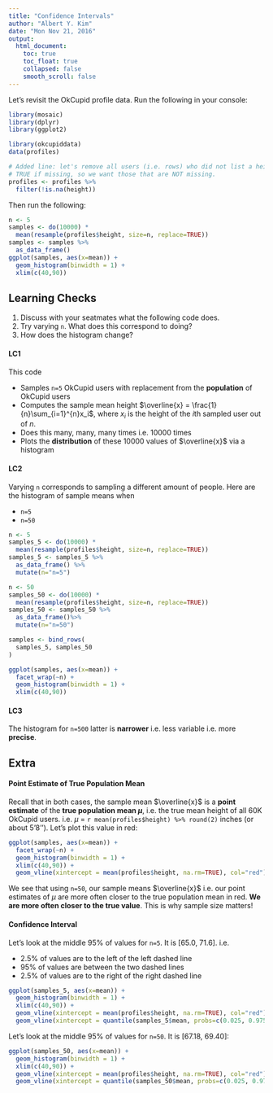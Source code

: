 ```yaml
---
title: "Confidence Intervals"
author: "Albert Y. Kim"
date: "Mon Nov 21, 2016"
output:
  html_document:
    toc: true
    toc_float: true
    collapsed: false
    smooth_scroll: false
---
```


Let's revisit the OkCupid profile data. Run the following in your console:

```r
library(mosaic)
library(dplyr)
library(ggplot2)

library(okcupiddata)
data(profiles)

# Added line: let's remove all users (i.e. rows) who did not list a height. is.na() returns
# TRUE if missing, so we want those that are NOT missing.
profiles <- profiles %>% 
  filter(!is.na(height))
```

Then run the following:

```r
n <- 5
samples <- do(10000) * 
  mean(resample(profiles$height, size=n, replace=TRUE))
samples <- samples %>% 
  as_data_frame() 
ggplot(samples, aes(x=mean)) +
  geom_histogram(binwidth = 1) +
  xlim(c(40,90))
```


## Learning Checks

1. Discuss with your seatmates what the following code does.
1. Try varying `n`. What does this correspond to doing?
1. How does the histogram change?


#### LC1

This code

* Samples `n=5` OkCupid users with replacement from the **population** of OkCupid users
* Computes the sample mean height $\overline{x} = \frac{1}{n}\sum_{i=1}^{n}x_i$, where $x_i$ is the height of the $i$th sampled user out of $n$.
* Does this many, many, many times i.e. 10000 times
* Plots the **distribution** of these 10000 values of $\overline{x}$ via a histogram


#### LC2

Varying `n` corresponds to sampling a different amount of people. Here are the histogram of sample means when 

* `n=5`
* `n=50`

```r
n <- 5
samples_5 <- do(10000) * 
  mean(resample(profiles$height, size=n, replace=TRUE))
samples_5 <- samples_5 %>% 
  as_data_frame() %>% 
  mutate(n="n=5")

n <- 50
samples_50 <- do(10000) * 
  mean(resample(profiles$height, size=n, replace=TRUE))
samples_50 <- samples_50 %>% 
  as_data_frame()%>% 
  mutate(n="n=50")

samples <- bind_rows(
  samples_5, samples_50
)

ggplot(samples, aes(x=mean)) +
  facet_wrap(~n) + 
  geom_histogram(binwidth = 1) +
  xlim(c(40,90))
```


#### LC3

The histogram for `n=500` latter is **narrower** i.e. less variable i.e. more **precise**.




## Extra

#### Point Estimate of True Population Mean

Recall that in both cases, the sample mean $\overline{x}$ is a **point
estimate** of the **true population mean $\mu$**, i.e. the true mean height of
all 60K OkCupid users. i.e. $\mu$ = `r mean(profiles$height) %>%
round(2)` inches (or about 5'8''). Let's plot this value in red:

```r
ggplot(samples, aes(x=mean)) +
  facet_wrap(~n) + 
  geom_histogram(binwidth = 1) +
  xlim(c(40,90)) + 
  geom_vline(xintercept = mean(profiles$height, na.rm=TRUE), col="red")
```

We see that using `n=50`, our sample means $\overline{x}$ i.e. our point 
estimates of $\mu$ are more often closer to the true population mean in red.
**We are more often closer to the true value**. This is why sample size matters!


#### Confidence Interval

Let's look at the middle 95% of values for `n=5`. It is [65.0, 71.6]. i.e.

* 2.5% of values are to the left of the left dashed line
* 95% of values are between the two dashed lines
* 2.5% of values are to the right of the right dashed line

```r
ggplot(samples_5, aes(x=mean)) +
  geom_histogram(binwidth = 1) +
  xlim(c(40,90)) + 
  geom_vline(xintercept = mean(profiles$height, na.rm=TRUE), col="red") +
  geom_vline(xintercept = quantile(samples_5$mean, probs=c(0.025, 0.975)), linetype="dashed")
```

Let's look at the middle 95% of values for `n=50`. It is [67.18, 69.40]:

```r
ggplot(samples_50, aes(x=mean)) +
  geom_histogram(binwidth = 1) +
  xlim(c(40,90)) + 
  geom_vline(xintercept = mean(profiles$height, na.rm=TRUE), col="red") +
  geom_vline(xintercept = quantile(samples_50$mean, probs=c(0.025, 0.975)), linetype="dashed")
```
